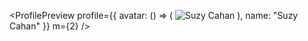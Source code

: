 

<ProfilePreview
  profile={{
    avatar: () => (
      <Image
        alt="Suzy Cahan"
        borderRadius="circle"
        height={128}
        width={128}
        src="/avatar4.png"
      />
    ),
    name: "Suzy Cahan"
  }}
  m={2}
/>
